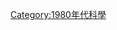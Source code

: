 {{portal|科學}}
{{依分類劃分的年份
|m=1
|c=9
|d=8
|y=8
|cat=科學
|sortkey=Science
|in=科學
| parent = 20世纪各年科学
}}
{{Commonscat|1988 in science}}
[[Category:1980年代科學|Category:1980年代科學]]